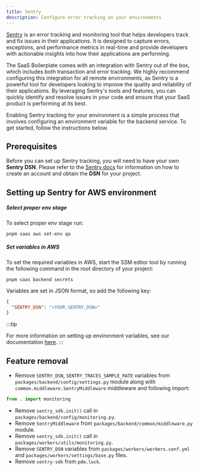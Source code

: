 ```yaml
---
title: Sentry
description: Configure error tracking on your environments
---
```


[Sentry](https://sentry.io) is an error tracking and monitoring tool that helps developers track and fix issues in their
applications. It is designed to capture errors, exceptions, and performance metrics in real-time and provide developers
with actionable insights into how their applications are performing.

The SaaS Boilerplate comes with an integration with Sentry out of the box, which includes both transaction and error
tracking. We highly recommend configuring this integration for all remote environments, as Sentry is a powerful tool for
developers looking to improve the quality and reliability of their applications. By leveraging Sentry's tools and
features, you can quickly identify and resolve issues in your code and ensure that your SaaS product is performing at
its best.

Enabling Sentry tracking for your environment is a simple process that involves configuring an environment variable for
the backend service. To get started, follow the instructions below.

## Prerequisites

Before you can set up Sentry tracking, you will need to have your own **Sentry DSN**.
Please refer to the [Sentry docs](https://docs.sentry.io/) for information on how to create an account and obtain the
**DSN** for your project.

## Setting up Sentry for AWS environment

##### Select proper env stage

To select proper env stage run:

```shell
pnpm saas aws set-env qa
```

##### Set variables in AWS

To set the required variables in AWS, start the SSM editor tool by running the following command in the root directory of your project:

```shell
pnpm saas backend secrets
```

Variables are set in JSON format, so add the following key:

```json
{
  "SENTRY_DSN": "<YOUR_SENTRY_DSN>"
}
```

:::tip

For more information on setting up environment variables, see our documentation
[here](../../aws/deploy-to-aws/create-runtime-env-vars#using-the-cli-tool).
:::

## Feature removal

- Remove `SENTRY_DSN`, `SENTRY_TRACES_SAMPLE_RATE` variables from `packages/backend/config/settings.py` module along with
  `common.middleware.SentryMiddleware` middleware and following import:

```python title="packages/backend/config/settings.py"
from . import monitoring
```

- Remove `sentry_sdk.init()` call in `packages/backend/config/monitoring.py`.
- Remove `SentryMiddleware` from `packages/backend/common/middleware.py` module.
- Remove `sentry_sdk.init()` call in `packages/workers/utils/monitoring.py`.
- Remove `SENTRY_DSN` variables from `packages/workers/workers.conf.yml` and `packages/workers/settings/base.py` files.
- Remove `sentry-sdk` from `pdm.lock`.
